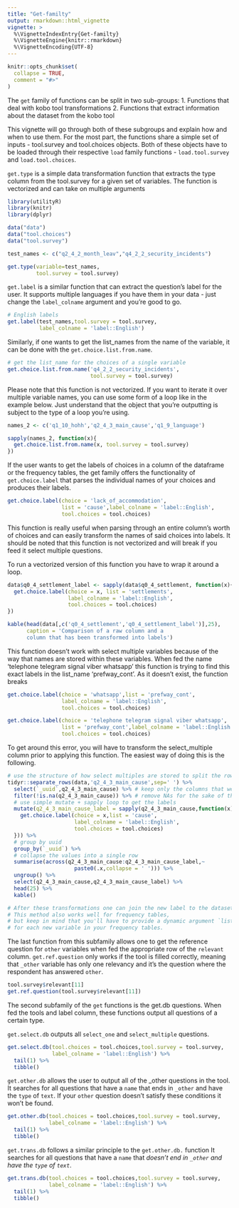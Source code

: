 ```yaml
---
title: "Get-familty"
output: rmarkdown::html_vignette
vignette: >
  %\VignetteIndexEntry{Get-familty}
  %\VignetteEngine{knitr::rmarkdown}
  %\VignetteEncoding{UTF-8}
---
```


```r
knitr::opts_chunk$set(
  collapse = TRUE,
  comment = "#>"
)
```

The `get` family of functions can be split in two sub-groups:
1. Functions that deal with kobo tool transformations
2. Functions that extract information about the dataset from the kobo tool

This vignette will go through both of these subgroups and explain how and when to use them.
For the most part, the functions share a simple set of inputs - tool.survey and tool.choices objects. Both of these objects have to be loaded through their respective `load` family functions - `load.tool.survey` and `load.tool.choices`.

`get.type` is a simple data transformation function that extracts the type column from the tool.survey for a given set of variables. The function is vectorized and can take on multiple arguments
```r
library(utilityR)
library(knitr)
library(dplyr)

data("data")
data("tool.choices")
data("tool.survey")

test_names <- c("q2_4_2_month_leav","q4_2_2_security_incidents")

get.type(variable=test_names,
         tool.survey = tool.survey)

```

`get.label` is a similar function that can extract the question's label for the user. It supports multiple languages if you have them in your data - just change the `label_colname` argument and you're good to go.
```r
# English labels
get.label(test_names,tool.survey = tool.survey, 
          label_colname = 'label::English')

```
Similarly, if one wants to get the list_names from the name of the variable, it can be done with the `get.choice.list.from.name`. 

```r
# get the list_name for the choices of a single variable
get.choice.list.from.name('q4_2_2_security_incidents',
                          tool.survey = tool.survey)
```
Please note that this function is not vectorized. If you want to iterate it over multiple variable names, you can use some form of a loop like in the example below. Just understand that the object that you're outputting is subject to the type of a loop you're using.

```r
names_2 <- c('q1_10_hohh','q2_4_3_main_cause','q1_9_language')

sapply(names_2, function(x){
  get.choice.list.from.name(x, tool.survey = tool.survey)
})
```

If the user wants to get the labels of choices in a column of the dataframe or the frequency tables, the get family offers the functionality of `get.choice.label` that parses the individual names of your choices and produces their labels.

```r
get.choice.label(choice = 'lack_of_accommodation',
                 list = 'cause',label_colname = 'label::English',
                 tool.choices = tool.choices)
```
This function is really useful when parsing through an entire column's worth of choices and can easily transform the names of said choices into labels. It should be noted that this function is not vectorized and will break if you feed it select multiple questions.

To run a vectorized version of this function you have to wrap it around a loop. 

```r

data$q0_4_settlement_label <- sapply(data$q0_4_settlement, function(x){
  get.choice.label(choice = x, list = 'settlements',
                   label_colname = 'label::English',
                   tool.choices = tool.choices)
})

kable(head(data[,c('q0_4_settlement','q0_4_settlement_label')],25), 
      caption = 'Comparison of a raw column and a
      column that has been transformed into labels')


```

This function doesn't work with select multiple variables because of the way that names are stored within these variables. When fed the name 'telephone telegram signal viber whatsapp' this function is trying to find this exact labels in the list_name 'prefway_cont'. As it doesn't exist, the function breaks

```r
get.choice.label(choice = 'whatsapp',list = 'prefway_cont',
                 label_colname = 'label::English',
                 tool.choices = tool.choices)

get.choice.label(choice = 'telephone telegram signal viber whatsapp',
                 list = 'prefway_cont',label_colname = 'label::English',
                 tool.choices = tool.choices)

```
To get around this error, you will have to transform the select_multiple column prior to applying this function. The easiest way of doing this is the following. 

```r

# use the structure of how select multiples are stored to split the rows of the dataset
tidyr::separate_rows(data,'q2_4_3_main_cause',sep=' ') %>%  
  select(`_uuid`,q2_4_3_main_cause) %>% # keep only the columns that we need
  filter(!is.na(q2_4_3_main_cause)) %>% # remove NAs for the sake of this demonstration
  # use simple mutate + sapply loop to get the labels
  mutate(q2_4_3_main_cause_label = sapply(q2_4_3_main_cause,function(x){
    get.choice.label(choice = x,list = 'cause',
                     label_colname = 'label::English',
                     tool.choices = tool.choices)
  })) %>% 
  # group by uuid
  group_by(`_uuid`) %>% 
  # collapse the values into a single row
  summarise(across(q2_4_3_main_cause:q2_4_3_main_cause_label,~
                     paste0(.x,collapse = ' '))) %>%
  ungroup() %>% 
  select(q2_4_3_main_cause,q2_4_3_main_cause_label) %>% 
  head(25) %>%
  kable()

# After these transformations one can join the new label to the dataset. 
# This method also works well for frequency tables, 
# but keep in mind that you'll have to provide a dynamic argument `list`
# for each new variable in your frequency tables.

```

The last function from this subfamily allows one to get the reference question for `other` variables when fed the appropriate row of the `relevant` column. `get.ref.question` only works if the tool is filled correctly, meaning that `_other` variable has only one relevancy and it's the question where the respondent has answered `other`.

```r
tool.survey$relevant[11]
get.ref.question(tool.survey$relevant[11])

```
The second subfamily of the `get` functions is the get.db questions. When fed the tools and label column, these functions output all questions of a certain type.

`get.select.db` outputs all `select_one` and `select_multiple` questions.

```r
get.select.db(tool.choices = tool.choices,tool.survey = tool.survey,
              label_colname = 'label::English') %>% 
  tail(1) %>% 
  tibble()
```

`get.other.db` allows the user to output all of the _other questions in the tool. It searches for all questions that have a `name` that ends in `_other` and have the `type` of `text`. If your `other` question doesn't satisfy these conditions it won't be found. 

```r
get.other.db(tool.choices = tool.choices,tool.survey = tool.survey,
             label_colname = 'label::English') %>% 
  tail(1) %>% 
  tibble()
```
`get.trans.db` follows a similar principle to the `get.other.db.` function It searches for all questions that have a `name` that *doesn't end in `_other` and have the `type` of `text`*.

```r
get.trans.db(tool.choices = tool.choices,tool.survey = tool.survey,
             label_colname = 'label::English') %>% 
  tail(1) %>% 
  tibble()
```
